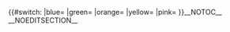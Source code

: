 <onlyinclude>{{#switch:{{{color|pink}}}
|blue= <templatestyles src="Template:GLAMpage/styles-blue.css" />
|green= <templatestyles src="Template:GLAMpage/styles-green.css" />
|orange= <templatestyles src="Template:GLAMpage/styles-orange.css" />
|yellow= <templatestyles src="Template:GLAMpage/styles-yellow.css" />
|pink= <templatestyles src="Template:GLAMpage/styles-pink.css" />
}}__NOTOC__ __NOEDITSECTION__<div class="glam-page"></onlyinclude>
</div></div></div>